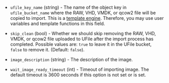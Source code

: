 <!-- Code generated from the comments of the Config struct in post-processor/ucloud-import/post-processor.go; DO NOT EDIT MANUALLY -->

- `ufile_key_name` (string) - The name of the object key in
   `ufile_bucket_name` where the RAW, VHD, VMDK, or qcow2 file will be copied
   to import. This is a [template engine](/docs/templates/legacy_json_templates/engine).
   Therefore, you may use user variables and template functions in this field.

- `skip_clean` (bool) - Whether we should skip removing the RAW, VHD, VMDK, or qcow2 file uploaded to
  UFile after the import process has completed. Possible values are: `true` to
  leave it in the UFile bucket, `false` to remove it. (Default: `false`).

- `image_description` (string) - The description of the image.

- `wait_image_ready_timeout` (int) - Timeout of importing image. The default timeout is 3600 seconds if this option is not set or is set.

<!-- End of code generated from the comments of the Config struct in post-processor/ucloud-import/post-processor.go; -->
